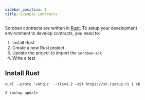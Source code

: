 ```yaml
---
sidebar_position: 1
title: Example Contracts
---
```


Soroban contracts are written in [Rust]. To setup your development environment to develop contracts, you need to:

1. Install Rust
2. Create a new Rust project
3. Update the project to import the `soroban-sdk`
4. Write a test

## Install Rust

```
curl --proto '=https' --tlsv1.2 -sSf https://sh.rustup.rs | sh
```

```sh
$ rustup update
```

[Rust]: https://www.rust-lang.org/
